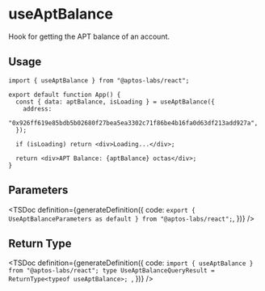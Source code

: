 
# useAptBalance

Hook for getting the APT balance of an account.

## Usage

```tsx
import { useAptBalance } from "@aptos-labs/react";

export default function App() {
  const { data: aptBalance, isLoading } = useAptBalance({
    address:
      "0x926ff619e85bdb5b02680f27bea5ea3302c71f86be4b16fa0d63df213add927a",
  });

  if (isLoading) return <div>Loading...</div>;

  return <div>APT Balance: {aptBalance} octas</div>;
}
```

## Parameters

<TSDoc
  definition={generateDefinition({
    code: `export { UseAptBalanceParameters as default } from "@aptos-labs/react";`,
  })}
/>

## Return Type

<TSDoc
  definition={generateDefinition({
    code: `import { useAptBalance } from "@aptos-labs/react";
    type UseAptBalanceQueryResult = ReturnType<typeof useAptBalance>;
    `,
  })}
/>
